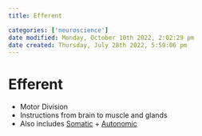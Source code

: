 ```yaml
---
title: Efferent

categories: ['neuroscience']
date modified: Monday, October 10th 2022, 2:02:29 pm
date created: Thursday, July 28th 2022, 5:59:06 pm
---
```


# Efferent
- Motor Division
- Instructions from brain to muscle and glands
- Also includes [Somatic](Somatic.qmd) + [Autonomic](Autonomic.qmd)




